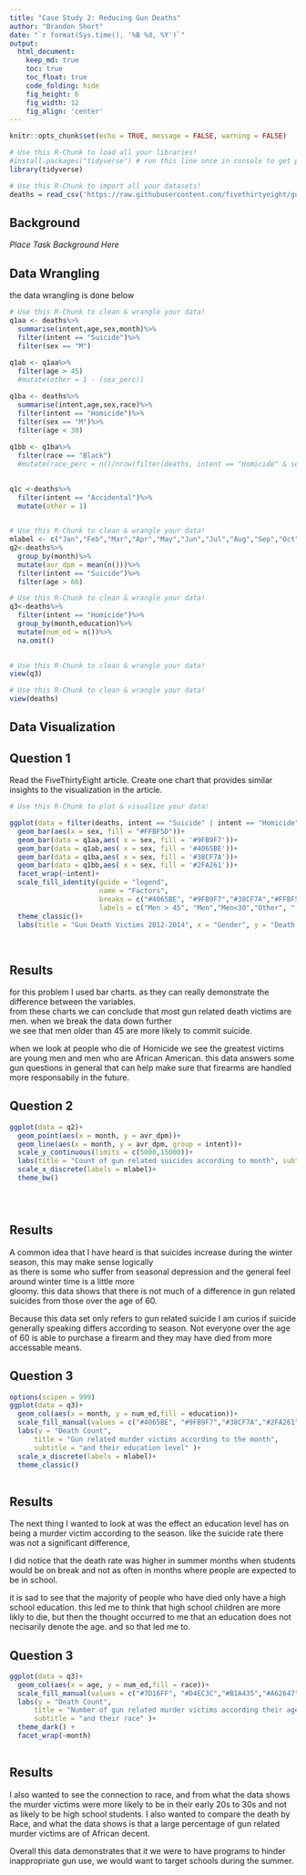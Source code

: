 ---
title: "Case Study 2: Reducing Gun Deaths"
author: "Brandon Short"
date: "`r format(Sys.time(), '%B %d, %Y')`"
output:
  html_document:  
    keep_md: true
    toc: true
    toc_float: true
    code_folding: hide
    fig_height: 6
    fig_width: 12
    fig_align: 'center'
---

```{r, echo=FALSE}
knitr::opts_chunk$set(echo = TRUE, message = FALSE, warning = FALSE)
```

```{r load_libraries, include=FALSE}
# Use this R-Chunk to load all your libraries!
#install.packages("tidyverse") # run this line once in console to get package
library(tidyverse)

```

```{r load_data}
# Use this R-Chunk to import all your datasets!
deaths = read_csv('https://raw.githubusercontent.com/fivethirtyeight/guns-data/master/full_data.csv')
```

## Background

_Place Task Background Here_

## Data Wrangling
the data wrangling is done below
```{r}
# Use this R-Chunk to clean & wrangle your data!
q1aa <- deaths%>%
  summarise(intent,age,sex,month)%>%
  filter(intent == "Suicide")%>%
  filter(sex == "M")
  
q1ab <- q1aa%>%  
  filter(age > 45)
  #mutate(other = 1 - (sex_perc))

q1ba <- deaths%>%
  summarise(intent,age,sex,race)%>%
  filter(intent == "Homicide")%>%
  filter(sex == "M")%>%
  filter(age < 30)
  
q1bb <- q1ba%>%
  filter(race == "Black")
  #mutate(race_perc = n()/nrow(filter(deaths, intent == "Homicide" & sex == "M" & age<30)))%>%
  

q1c <-deaths%>%
  filter(intent == "Accidental")%>%
  mutate(other = 1)
  
```


```{r}
# Use this R-Chunk to clean & wrangle your data!
mlabel <- c("Jan","Feb","Mar","Apr","May","Jun","Jul","Aug","Sep","Oct","Nov","Dec")
q2<-deaths%>%
  group_by(month)%>%
  mutate(avr_dpm = mean(n()))%>%
  filter(intent == "Suicide")%>%
  filter(age > 60)  
```

```{r}
# Use this R-Chunk to clean & wrangle your data!
q3<-deaths%>%
  filter(intent == "Homicide")%>%
  group_by(month,education)%>%
  mutate(num_ed = n())%>%
  na.omit()
  
```


```{r}
# Use this R-Chunk to clean & wrangle your data!
view(q3)
```


```{r}
# Use this R-Chunk to clean & wrangle your data!
view(deaths)
```

## Data Visualization

## Question 1

Read the FiveThirtyEight article. Create one chart that provides similar insights to the visualization in the   article.

```{r plot_data}
# Use this R-Chunk to plot & visualize your data!

ggplot(data = filter(deaths, intent == "Suicide" | intent == "Homicide" | intent == "Accidental"))+
  geom_bar(aes(x = sex, fill = "#FFBF5D"))+
  geom_bar(data = q1aa,aes( x = sex, fill = '#9FB9F7'))+
  geom_bar(data = q1ab,aes( x = sex, fill = '#4065BE'))+
  geom_bar(data = q1ba,aes( x = sex, fill = '#38CF7A'))+
  geom_bar(data = q1bb,aes( x = sex, fill = '#2FA261'))+
  facet_wrap(~intent)+
  scale_fill_identity(guide = "legend",
                      name = "Factors",
                      breaks = c("#4065BE", "#9FB9F7","#38CF7A","#FFBF5D","#2FA261"),
                      labels = c("Men > 45", "Men","Men<30","Other", " Black Men < 30"),)+
  theme_classic()+
  labs(title = "Gun Death Victims 2012-2014", x = "Gender", y = "Death Count")
  
  


```
  
## Results  
  
for this problem I used bar charts. as they can really demonstrate the difference between the variables.  
from these charts we can conclude that most gun related death victims are men. when we break the data down further  
we see that men older than 45 are more likely to commit suicide.  
  
when we look at people who die of Homicide we see the greatest victims are young men and men who are African   American. this data answers some gun questions in general that can help make sure that firearms are handled  
more responsabily in the future.  
  
## Question 2  
  
```{r}

ggplot(data = q2)+
  geom_point(aes(x = month, y = avr_dpm))+
  geom_line(aes(x = month, y = avr_dpm, group = intent))+
  scale_y_continuous(limits = c(5000,15000))+
  labs(title = "Count of gun related suicides according to month", subtitle = "Committed by people over the age of 60",y = "deaths", x = "month")+
  scale_x_discrete(labels = mlabel)+
  theme_bw()





```
  
## Results  
  
A common idea that I have heard is that suicides increase during the winter season, this may make sense logically  
as there is some who suffer from seasonal depression and the general feel around winter time is a little more  
gloomy. this data shows that there is not much of a difference in gun related suicides from those over the age of
60.
  
Because this data set only refers to gun related suicide I am curios if suicide generally speaking differs according to season. Not everyone over the age of 60 is able to purchase a firearm and they may have died from more accessable means.
  
## Question 3
  
  
```{r}
options(scipen = 999)
ggplot(data = q3)+
  geom_col(aes(x = month, y = num_ed,fill = education))+
  scale_fill_manual(values = c("#4065BE", "#9FB9F7","#38CF7A","#2FA261"))+
  labs(y = "Death Count", 
      title = "Gun related murder victims according to the month",
      subtitle = "and their education level" )+
  scale_x_discrete(labels = mlabel)+
  theme_classic()
  

```

  
## Results
  
The next thing I wanted to look at was the effect an education level has on being a murder victim according to the   season. like the suicide rate there was not a significant difference,

I did notice that the death rate was higher in summer months when students would be on break and not as often in   months where people are expected to be in school.
  
it is sad to see that the majority of people who have died only have a high school education. this led me to think that high school children are more likly to die, but then the thought occurred to me that an education does not  necisarily denote the age. and so that led me to.
  
## Question 3  
  


```{r}
ggplot(data = q3)+
  geom_col(aes(x = age, y = num_ed,fill = race))+
  scale_fill_manual(values = c("#7D16FF", "#D4EC3C","#B1A435","#A62647","#7D1616"))+
  labs(y = "Death Count", 
      title = "Number of gun related murder victims according their age",
      subtitle = "and their race" )+
  theme_dark() +
  facet_wrap(~month)
  

```
  
## Results  
  
I also wanted to see the connection to race, and from what the data shows the murder victims were more likely to be in their early 20s to 30s and not as likely to be high school students. I also wanted to compare the death by
Race, and what the data shows is that a large percentage of gun related murder victims are of African decent.
  
Overall this data demonstrates that it we were to have programs to hinder inappropriate gun use, we would want to target schools during the summer.   

